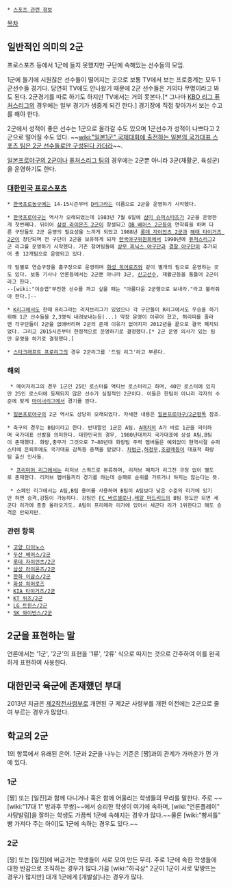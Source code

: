  * [[스포츠 관련 정보]]
[[목차]]
== 일반적인 의미의 2군 ==
프로스포츠 등에서 1군에 들지 못했지만 구단에 속해있는 선수들의 모임. 

1군에 들기에 시원찮은 선수들이 떨어지는 곳으로 보통 TV에서 보는 프로중계는 모두 1군선수들 경기다. 당연히 TV에도 안나왔기 때문에 2군 선수들은 거의다 무명이라고 봐도 된다. 2군경기를 따로 하기도 하지만 TV에서는 거의 못본다.[* 그나마 [[KBO 리그 퓨처스리그]]의 경우에는 일부 경기가 생중계 되긴 한다.] 경기장에 직접 찾아가서 보는 수고를 해야 한다. 

2군에서 성적이 좋은 선수는 1군으로 올라갈 수도 있으며 1군선수가 성적이 나쁘다고 2군으로 떨어질 수도 있다.
~~[[wiki:"일본1군" 국제대회에 출전하는 일본의 국가대표 스포츠 팀은 2군 선수들로만 구성된다 카더라]]~~.

[[일본프로야구/2군|일본프로야구의 2군]]이나 [[KBO 리그 퓨처스리그|퓨처스리그 팀]]의 경우에는 2군뿐 아니라 3군(재활군, 육성군)을 운영하기도 한다.

=== [[대한민국/스포츠|대한민국 프로스포츠]] ===
 * [[한국프로농구]]에는 14-15시즌부터 [[D리그]]라는 이름으로 2군을 운영하기 시작했다.

 * [[한국프로야구]]는 역사가 오래되었는데 1983년 7월 6일에 [[삼미 슈퍼스타즈]]가 2군을 운영한게 첫번째다. 뒤이어 [[삼성 라이온즈 2군]]이 창설되고 [[두산 베어스 2군|OB 베어스 2군]]등이 연착륙을 하며 다른 구단들도 2군 운영의 필요성을 느끼게 되었고 1988년 [[롯데 자이언츠 2군]]과 [[기아 타이거즈 2군|해태 타이거즈 2군]]이 창단되며 전 구단이 2군을 보유하게 되자 [[한국야구위원회]]에서 1990년에 [[퓨처스리그]]2군 리그를 운영하기 시작했다. 기존 참여팀들에 [[상무 피닉스 야구단]]과 [[경찰 야구단]]이 추가되어 총 12개팀으로 운영되고 있다. 

 각 팀별로 연습구장을 홈구장으로 운영하며 [[화성 히어로즈]]와 같이 별개의 팀으로 운영하는 곳도 있다. 보통 기사나 언론등에서는 2군뿐 아니라 3군, [[신고선수]], 재활군등을 통틀어 2군이라고 한다.
 --[wiki:"이승엽"부진한 선수를 까고 싶을 때는 "아름다운 2군행으로 보내라."라고 불러줘야 한다.]--

 * [[K리그]]에서도 한때 R리그라는 리저브리그가 있었으나 각 구단들이 R리그에서도 우승을 하기위해 1군 선수들을 2,3명씩 내려보내는등(...) 막장 운영이 이루어 졌고, 허리띠를 졸라맨 각구단들이 2군을 없애버리며 2군의 존재 이유가 없어지자 2012년을 끝으로 결국 폐지되었다. 그리고 2015시즌부터 한정적으로 운영하기로 결정했다.[* 2군 운영 의사가 있는 팀만 운영을 하기로 결정했다.]

 * [[스타크래프트 프로리그]]의 경우 2군리그를 '드림 리그'라고 부른다.

=== 해외 ===
  * 메이저리그의 경우 1군인 25인 로스터를 액티브 로스터라고 하며, 40인 로스터에 있지만 25인 로스터에 등재되지 않은 선수가 실질적인 2군이다. 이들은 한팀이 아니라 각자의 수준에 맞게 [[마이너리그]]에서 경기를 뛴다.

 * [[일본프로야구]]의 2군 역사도 상당히 오래되었다. 자세한 내용은 [[일본프로야구/2군]]항목 참조.

 * 축구의 경우는 B팀이라고 한다. 반대말인 1군은 A팀. [[A매치]]의 A가 바로 1군을 의미하며 국가대표 선발을 의미한다. 대한민국의 경우, 1980년대까지 국가대표에 상설 A팀,B팀이 존재했다. 화랑,충무가 그것으로 7~80년대 화랑팀 주력 멤버들은 예외없이 현역시절 슈퍼스타에 은퇴후에도 국가대표 감독등 중책을 맡았다. [[차범근]],[[허정무]],[[조광래]]등이 대표적 화랑팀 출신 인사들.

  * [[프리미어 리그]]에서는 리저브 스쿼드로 분류하며, 리저브 매치가 리그전 규정 없이 별도로 존재한다. 리저브 멤버들끼리 경기를 하는데 승패로 순위를 가르거나 하지는 않는다는 뜻.

  * 스페인 리그에서는 A팀,B팀 용어를 사용하며 B팀이 A팀보다 낮은 수준의 리가에 있기만 하면 승격,강등이 가능하다. 강팀인 [[FC 바르셀로나]],[[레알 마드리드]]의 B팀 정도만 되면 세군다 리가에 종종 올라오기도. A팀이 프리메라 리가에 있어서 세군다 리가 1위한다고 해도 승격은 안되지만.

=== 관련 항목 ===
 * [[고양 다이노스]]
 * [[두산 베어스/2군]]
 * [[롯데 자이언츠/2군]]
 * [[삼성 라이온즈/2군]]
 * [[한화 이글스/2군]]
 * [[화성 히어로즈]]
 * [[KIA 타이거즈/2군]]
 * [[KT 위즈/2군]]
 * [[LG 트윈스/2군]]
 * [[SK 와이번스/2군]]

== 2군을 표현하는 말 ==
언론에서는 '1군', '2군'의 표현을 '1류', '2류' 식으로 따지는 것으로 간주하여 이를 완곡하게 표현하여 사용한다.

== 대한민국 육군에 존재했던 부대 ==
2013년 지금은 [[제2작전사령부]]로 개편된 구 제2군 사령부를 개편 이전에는 2군으로 줄여 부르는 경우가 많았다.

== 학교의 '''2군''' ==
1의 항목에서 유래된 은어. 1군과 2군을 나누는 기준은 [짱]과의 관계가 가까운가 먼 가에 있다.
=== 1군 ===
[짱] 또는 [일진]과 함께 다니거나 혹은 함께 어울리는 학생들의 무리를 말한다. 주로 ~~[wiki:"17대 1" 방과후 무쌍]~~에서 승리한 학생이 여기에 속하며, [wiki:"언론플레이" 사탕발림]을 잘하는 학생도 가끔씩 1군에 속해지는 경우가 많다.~~물론 [wiki:"빵셔틀" 빵 가져다 주는 아이]도 1군에 속하는 경우도 있다.~~
=== 2군 ===
[짱] 또는 [일진]에 버금가는 학생들이 서로 모여 만든 무리. 주로 1군에 속한 학생들에 대한 반감으로 조직하는 경우가 많다.가끔 [wiki:"하극상" 2군이 1군이 서로 맞짱뜨는 경우가 많지만] 대개 1군에게 [개발살]나는 경우가 많다.
